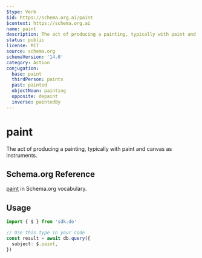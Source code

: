 ```yaml
---
$type: Verb
$id: https://schema.org.ai/paint
$context: https://schema.org.ai
name: paint
description: The act of producing a painting, typically with paint and canvas as instruments.
status: public
license: MIT
source: schema.org
schemaVersion: '14.0'
category: Action
conjugation:
  base: paint
  thirdPerson: paints
  past: painted
  objectNoun: painting
  opposite: depaint
  inverse: paintedBy
---
```


# paint

The act of producing a painting, typically with paint and canvas as instruments.

## Schema.org Reference

[paint](https://schema.org/PaintAction) in Schema.org vocabulary.

## Usage

```typescript
import { $ } from 'sdk.do'

// Use this type in your code
const result = await db.query({
  subject: $.paint,
})
```

